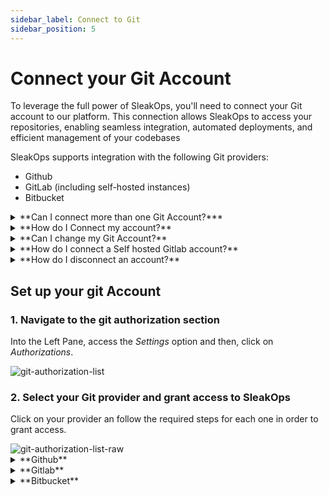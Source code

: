 ```yaml
---
sidebar_label: Connect to Git
sidebar_position: 5
---
```



# Connect your Git Account

To leverage the full power of SleakOps, you'll need to connect your Git account to our platform. This connection allows SleakOps to access your repositories, enabling seamless integration, automated deployments, and efficient management of your codebases

SleakOps supports integration with the following Git providers:
- Github
- GitLab (including self-hosted instances)
- Bitbucket

<details>
<summary>
**Can I connect more than one Git Account?***
</summary>
Not allowed yet.
</details>

<details>
<summary>
**How do I Connect my account?**
</summary>
Access the *Setting >> Autorizations* section in SleakOps. Select your provider and grant access to SleakOps. See steps below.
</details>

<details>
<summary>
**Can I change my Git Account?**
</summary>
Yes, you can do it by deleting de existing one and connecting the new one. Be sure the new account has access to the projects using in SleakOps. 
</details>

<details>
<summary>
**How do I connect a Self hosted Gitlab account?**
</summary>
Get into the URL: `yourgitlab.com/-/profile/applications` and create a new app, call it Sleakops. When asked, use these values:


| **Setting** | **Description** |
| --- | --- |
| **URL callback** | https://api.sleakops.com/api/integrations/gitlab/callback/ |
| **scope** | Read & Write. |

Once the application is created, add the Application ID and Secret generated inside the configuration of your [Sleakops account.](https://console.sleakops.com/settings/authorizations/)
</details>

<details>
<summary>
**How do I disconnect an account?**
</summary>
By clicking in the X button next to the git provider. Consider that current projects will continue to function but won't be able to receive updates once this integration is removed.

If you're using GitHub, you will also need to remove the Sleakops app from your GitHub account to complete the deletion process.
</details>

## Set up your git Account
### 1. Navigate to the git authorization section
Into the Left Pane, access the _Settings_ option and then, click on _Authorizations_.

<Zoom overlayBgColorEnd="rgba(255, 255, 255, 0.8)">
<img
    src="/img/project/git/git-authorization-list.png"
    alt="git-authorization-list"
/>
</Zoom>

### 2. Select your Git provider and grant access to SleakOps
Click on your provider an follow the required steps for each one in order to grant access.

<Zoom overlayBgColorEnd="rgba(255, 255, 255, 0.8)">
<img
    src="/img/project/git/git-authorization-list-raw.png"
    alt="git-authorization-list-raw"
/>
</Zoom>

<details>
<summary>
**Github**
</summary>
<Zoom overlayBgColorEnd="rgba(255, 255, 255, 0.8)">
<img
    src="/img/project/git/setup-github.png"
    alt="setup-github"
/>
</Zoom>
</details>

<details>
<summary>
**Gitlab**
</summary>
<Zoom overlayBgColorEnd="rgba(255, 255, 255, 0.8)">
<img
    src="/img/project/git/setup-gitlab.png"
    alt="setup-gitlab"
/>
</Zoom>
</details>

<details>
<summary>
**Bitbucket**
</summary>
<Zoom overlayBgColorEnd="rgba(255, 255, 255, 0.8)">
<img
    src="/img/project/git/setup-bitbucket.png"
    alt="setup-bitbucket"
/>
</Zoom>
</details>